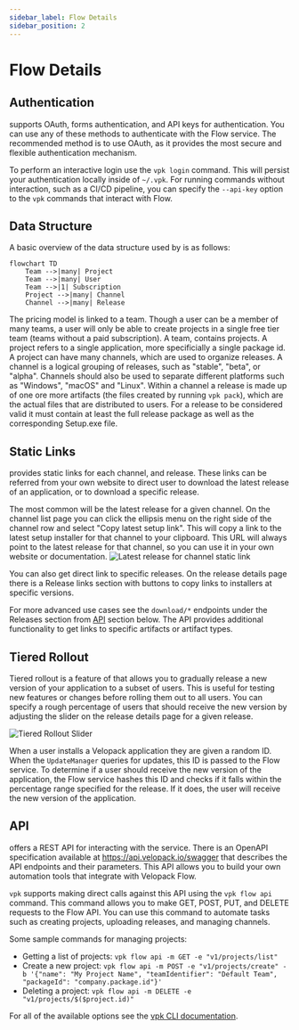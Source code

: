 ```yaml
---
sidebar_label: Flow Details
sidebar_position: 2
---
```


# Flow Details
<AppliesTo all />

## Authentication
<FlowLink /> supports OAuth, forms authentication, and API keys for authentication. You can use any of these methods to authenticate with the Flow service. The recommended method is to use OAuth, as it provides the most secure and flexible authentication mechanism.

To perform an interactive login use the `vpk login` command. This will persist your authentication locally inside of `~/.vpk`. For running commands without interaction, such as a CI/CD pipeline, you can specify the `--api-key` option to the `vpk` commands that interact with Flow. 

## Data Structure
A basic overview of the data structure used by <FlowLink /> is as follows:
```mermaid
flowchart TD
    Team -->|many| Project
    Team -->|many| User
    Team -->|1| Subscription
    Project -->|many| Channel
    Channel -->|many| Release
```

The pricing model is linked to a team. Though a user can be a member of many teams, a user will only be able to create projects in a single free tier team (teams without a paid subscription). A team, contains projects. A project refers to a single application, more specificially a single package id. A project can have many channels, which are used to organize releases. A channel is a logical grouping of releases, such as "stable", "beta", or "alpha". Channels should also be used to separate different platforms such as "Windows", "macOS" and "Linux". Within a channel a release is made up of one ore more artifacts (the files created by running `vpk pack`), which are the actual files that are distributed to users. For a release to be considered valid it must contain at least the full release package as well as the corresponding Setup.exe file.

## Static Links
<FlowLink /> provides static links for each channel, and release. These links can be referred from your own website to direct user to download the latest release of an application, or to download a specific release. 

The most common will be the latest release for a given channel. On the channel list page you can click the ellipsis menu on the right side of the channel row and select "Copy latest setup link". This will copy a link to the latest setup installer for that channel to your clipboard. This URL will always point to the latest release for that channel, so you can use it in your own website or documentation.
![Latest release for channel static link](../../static/images/latest-channel-link.png)

You can also get direct link to specific releases. On the release details page there is a Release links section with buttons to copy links to installers at specific versions. 

For more advanced use cases see the `download/*` endpoints under the Releases section from [API](#api) section below. The API provides additional functionality to get links to specific artifacts or artifact types.

## Tiered Rollout
Tiered rollout is a feature of <FlowLink /> that allows you to gradually release a new version of your application to a subset of users. This is useful for testing new features or changes before rolling them out to all users. You can specify a rough percentage of users that should receive the new version by adjusting the slider on the release details page for a given release. 

![Tiered Rollout Slider](../../static/images/tiered-rollout-slider.png)

When a user installs a Velopack application they are given a random ID. When the `UpdateManager` queries for updates, this ID is passed to the Flow service. To determine if a user should receive the new version of the application, the Flow service hashes this ID and checks if it falls within the percentage range specified for the release. If it does, the user will receive the new version of the application.

## API
<FlowLink /> offers a REST API for interacting with the service. There is an OpenAPI specification available at https://api.velopack.io/swagger that describes the API endpoints and their parameters. This API allows you to build your own automation tools that integrate with Velopack Flow.

`vpk` supports making direct calls against this API using the `vpk flow api` command. This command allows you to make GET, POST, PUT, and DELETE requests to the Flow API. You can use this command to automate tasks such as creating projects, uploading releases, and managing channels. 

Some sample commands for managing projects:
- Getting a list of projects: `vpk flow api -m GET -e "v1/projects/list"`
- Create a new project: `vpk flow api -m POST -e "v1/projects/create" -b '{"name": "My Project Name", "teamIdentifier": "Default Team", "packageId": "company.package.id"}'`
- Deleting a project: `vpk flow api -m DELETE -e "v1/projects/$($project.id)"`

For all of the available options see the [vpk CLI documentation](../reference/cli).


